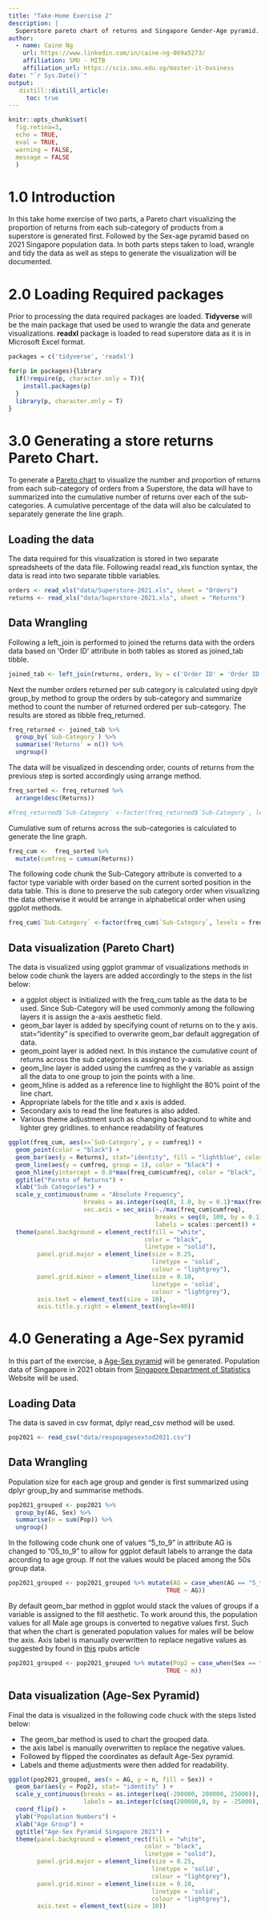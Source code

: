 ```yaml
---
title: "Take-Home Exercise 2"
description: |
  Superstore pareto chart of returns and Singapore Gender-Age pyramid.
author:
  - name: Caine Ng 
    url: https://www.linkedin.com/in/caine-ng-069a5273/
    affiliation: SMU - MITB
    affiliation_url: https://scis.smu.edu.sg/master-it-business
date: "`r Sys.Date()`"
output: 
   distill::distill_article:
     toc: true
---
```


```r
knitr::opts_chunk$set(
  fig.retina=3,
  echo = TRUE,
  eval = TRUE,
  warning = FALSE,
  message = FALSE
  )
```

# 1.0 Introduction

In this take home exercise of two parts, a Pareto chart visualizing the proportion of returns from each sub-category of products from a superstore is generated first. Followed by the Sex-age pyramid based on 2021 Singapore population data. In both parts steps taken to load, wrangle and tidy the data as well as steps to generate the visualization will be documented.

# 2.0 Loading Required packages

Prior to processing the data required packages are loaded. **Tidyverse** will be the main package that used be used to wrangle the data and generate visualizations. **readxl** package is loaded to read superstore data as it is in Microsoft Excel format.

```r
packages = c('tidyverse', 'readxl')

for(p in packages){library
  if(!require(p, character.only = T)){
    install.packages(p)
  }
  library(p, character.only = T)
}
```

# 3.0 Generating a store returns Pareto Chart.

To generate a [Pareto chart](https://en.wikipedia.org/wiki/Pareto_chart) to visualize the number and proportion of returns from each sub-category of orders from a Superstore, the data will have to summarized into the cumulative number of returns over each of the sub-categories. A cumulative percentage of the data will also be calculated to separately generate the line graph.


## Loading the data

The data required for this visualization is stored in two separate spreadsheets of the data file. Following readxl read_xls function syntax, the data is read into two separate tibble variables.  

```r
orders <- read_xls("data/Superstore-2021.xls", sheet = "Orders")
returns <- read_xls("data/Superstore-2021.xls", sheet = "Returns")
```

## Data Wrangling

Following a left_join is performed to joined the returns data with the orders data based on 'Order ID' attribute in both tables as stored as joined_tab tibble.

```r
joined_tab <- left_join(returns, orders, by = c('Order ID' = 'Order ID'))
```

Next the number orders returned per sub category is calculated using dpylr group_by method to group the orders by sub-category and summarize method to count the number of returned ordered per sub-category. The results are stored as tibble freq_returned.

```r
freq_returned <- joined_tab %>% 
  group_by(`Sub-Category`) %>% 
  summarise('Returns' = n()) %>% 
  ungroup()
```

The data will be visualized in descending order, counts of returns from the previous step is sorted accordingly using arrange method.

```r
freq_sorted <- freq_returned %>% 
  arrange(desc(Returns)) 

#freq_returned$`Sub-Category` <-factor(freq_returned$`Sub-Category`, levels = freq_returned$`Sub-Category`)
```

Cumulative sum of returns across the sub-categories is calculated to generate the line graph.

```r
freq_cum <-  freq_sorted %>% 
  mutate(cumfreq = cumsum(Returns))
```

The following code chunk the Sub-Category attribute is converted to a factor type variable with order based on the current sorted position in the data table. This is done to preserve the sub category order when visualizing the data otherwise it would be arrange in alphabetical order when using ggplot methods.

```r
freq_cum$`Sub-Category` <-factor(freq_cum$`Sub-Category`, levels = freq_cum$`Sub-Category`)
```

## Data visualization (Pareto Chart)

The data is visualized using ggplot grammar of visualizations methods in below code chunk the layers are added accordingly to the steps in the list below:

* a ggplot object is initialized with the freq_cum table as the data to be used. Since Sub-Category will be used commonly among the following layers it is assign the a-axis aesthetic field.
* geom_bar layer is added by specifying count of returns on to the y axis. stat="identity" is specified to overwrite geom_bar default aggregation of data. 
* geom_point layer is added next. In this instance the cumulative count of returns across the sub categories is assigned to y-axis.
* geom_line layer is added using the cumfreq as the y variable as assign all the data to one group to join the points with a line.
* geom_hline is added as a reference line to highlight the 80% point of the line chart.
* Appropriate labels for the title and x axis is added.
* Secondary axis to read the line features is also added.
* Various theme adjustment such as changing background to white and lighter grey gridlines. to enhance readability of features


```r

ggplot(freq_cum, aes(x=`Sub-Category`, y = cumfreq)) +
  geom_point(color = "black") +
  geom_bar(aes(y = Returns), stat="identity", fill = "lightblue", color = "grey") +
  geom_line(aes(y = cumfreq, group = 1), color = "black") + 
  geom_hline(yintercept = 0.8*max(freq_cum$cumfreq), color = "black", linetype = "dashed") +
  ggtitle("Pareto of Returns") +
  xlab("Sub Categories") +
  scale_y_continuous(name = "Absolute Frequency", 
                     breaks = as.integer(seq(0, 1.0, by = 0.1)*max(freq_cum$cumfreq)),
                     sec.axis = sec_axis(~./max(freq_cum$cumfreq), 
                                         breaks = seq(0, 100, by = 0.1),
                                         labels = scales::percent)) +
  theme(panel.background = element_rect(fill = "white",
                                      color = "black",
                                      linetype = "solid"),
        panel.grid.major = element_line(size = 0.25,
                                        linetype = 'solid',
                                        colour = "lightgrey"),
        panel.grid.minor = element_line(size = 0.10,
                                        linetype = 'solid',
                                        colour = "lightgrey"),
        axis.text = element_text(size = 10),
        axis.title.y.right = element_text(angle=90))

```

# 4.0 Generating a Age-Sex pyramid

In this part of the exercise, a [Age-Sex pyramid](https://en.wikipedia.org/wiki/Population_pyramid) will be generated. Population data of Singapore in 2021 obtain from [Singapore Department of Statistics](https://www.singstat.gov.sg/find-data/search-by-theme?theme=society&type=visualising-data) Website will be used. 

## Loading Data

The data is saved in csv format, dplyr read_csv method will be used.

```r
pop2021 <- read_csv("data/respopagesextod2021.csv")
```
## Data Wrangling

Population size for each age group and gender is first summarized using dplyr group_by and summarise methods. 

```r
pop2021_grouped <- pop2021 %>% 
  group_by(AG, Sex) %>% 
  summarise(n = sum(Pop)) %>% 
  ungroup()
```
In the following code chunk one of values "5_to_9" in attribute AG is changed to "05_to_9" to allow for ggplot default labels to arrange the data according to age group. If not the values would be placed among the 50s group data.

```r
pop2021_grouped <- pop2021_grouped %>% mutate(AG = case_when(AG == "5_to_9" ~ "05_to_9",
                                            TRUE ~ AG))
```

By default geom_bar method in ggplot would stack the values of groups if a variable is assigned to the fill aesthetic. To work around this, the population values for all Male age groups is converted to negative values first. Such that when the chart is generated population values for males will be below the axis. Axis label is manually overwritten to replace negative values as suggested by found in [this](https://rpubs.com/walkerke/pyramids_ggplot2)  rpubs article 

```r
pop2021_grouped <- pop2021_grouped %>% mutate(Pop2 = case_when(Sex == "Males" ~ 0-n,
                                            TRUE ~ n))
```

## Data visualization (Age-Sex Pyramid)

Final the data is visualized in the following code chuck with the steps listed below:

* The geom_bar method is used to chart the grouped data.
* the axis label is manually overwritten to replace the negative values.
* Followed by flipped the coordinates as default Age-Sex pyramid.
* Labels and theme adjustments were then added for readability.


```r
ggplot(pop2021_grouped, aes(x = AG, y = n, fill = Sex)) + 
  geom_bar(aes(y = Pop2), stat= "identity" ) +
  scale_y_continuous(breaks = as.integer(seq(-200000, 200000, 25000)),
                     labels = as.integer(c(seq(200000,0, by = -25000), seq(25000, 200000, by = 25000)))) + 
  coord_flip() +
  ylab("Population Numbers") +
  xlab("Age Group") +
  ggtitle("Age-Sex Pyramid Singapore 2021") +
  theme(panel.background = element_rect(fill = "white",
                                      color = "black",
                                      linetype = "solid"),
        panel.grid.major = element_line(size = 0.25,
                                        linetype = 'solid',
                                        colour = "lightgrey"),
        panel.grid.minor = element_line(size = 0.10,
                                        linetype = 'solid',
                                        colour = "lightgrey"),
        axis.text = element_text(size = 10))
```